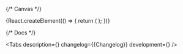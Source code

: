 

<Meta title='Deprecated components/TimeInput' component={TimeInput} id='TimeInput' />

{/* Canvas */}

<Story name='TimeInput'>
    {React.createElement(() => {
        return (
            <TimeInput
                block={boolean('block', false)}
                size={select('size', ['s', 'm', 'l'], 's')}
                error={text('error', '')}
                hint={text('hint', '')}
                label={text('label', '')}
                placeholder={text('placeholder', '')}
                clear={boolean('clear', false)}
            />
        );
    })}
</Story>

{/* Docs */}

<ComponentHeader name='TimeInput' children='Поле для указания времени.' />

<Tabs
    description={<Description />}
    changelog={<Markdown>{Changelog}</Markdown>}
    development={<Development />}
/>
